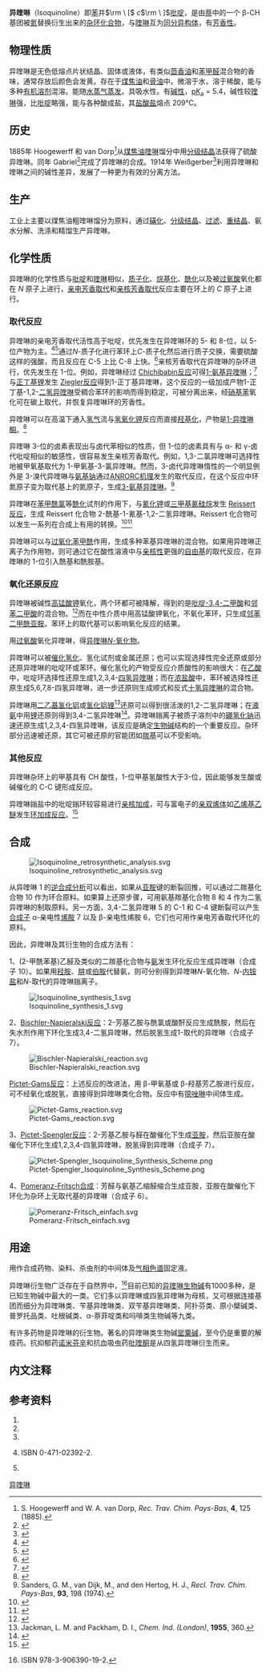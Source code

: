{{Chembox
| ImageFile = Isoquinoline numbered.svg
| ImageSize = 180px
| ImageFile2 = Isoquinoline_chemical_structure.png
| ImageSize2 = 400px
| IUPACName = Isoquinoline
| OtherNames = 苯并[''c'']吡啶
| Section1 = {{Chembox Identifiers
| CASNo = 119-65-3
| CASNo_Ref = {{cascite|correct|CAS}}
|  EINECS  =  204-341-8
|  SMILES  =  C1(C=NC=C2)=C2C=CC=C1
|  PubChem  =  8405
|  ChEMBL_Ref  = {{ebicite|changed|EBI}}|  ChEMBL  =  12315
|  ChemSpiderID_Ref  = {{chemspidercite|correct|chemspider}}|  ChemSpiderID  =  8098
|  DrugBank_Ref  = {{drugbankcite|changed|drugbank}}|  DrugBank  =  DB04329
|  UNII_Ref  = {{fdacite|changed|FDA}}|  UNII  =  JGX76Y85M6
|  ChEBI_Ref  = {{ebicite|changed|EBI}}|  ChEBI  =  16092
|  InChI  =  1/C9H7N/c1-2-4-9-7-10-6-5-8(9)3-1/h1-7H
|  InChIKey  =  AWJUIBRHMBBTKR-UHFFFAOYAX
|  StdInChI_Ref  = {{stdinchicite|correct|chemspider}}|  StdInChI  =  1S/C9H7N/c1-2-4-9-7-10-6-5-8(9)3-1/h1-7H
|  StdInChIKey_Ref  = {{stdinchicite|correct|chemspider}}|  StdInChIKey  =  AWJUIBRHMBBTKR-UHFFFAOYSA-N
}}
| Section2 = {{Chembox Properties
| Formula = C<sub>9</sub>H<sub>7</sub>N
| MolarMass = 129.16
| Appearance = 无色片状低熔点固体
| Density = 1.099 g/cm³
| MeltingPt = 26～28 °C
| BoilingPt = 242 °C
| VaporPressure = 5 Pa (20°C)
| RefractIndex = 1.62078 (30°C)
| Solubility = 微溶于水
  }}
| Section3 = {{Chembox Hazards
| EUHazardSymbol = {{Chembox EUHazardSymbol|T}}
| RPhrases = {{R22}}, {{R24}}
| SPhrases = {{S24/25}}, {{S36/37}}, {{S45}}
| LD50 = 360 mg/kg (大鼠经口)<ref>Smyth ''et al.'', ''Arch. Ind. Hyg. Occup. Med.'' '''4''', 119 (1951)</ref>180 mg/kg (大鼠经皮)
| FlashPt = 107 °C
  }}
}}

'''异喹啉'''（Isoquinoline）即[[苯|苯]]并<math>\rm \ [</math><math>\ c</math><math>\rm \ ]</math>[[吡啶|吡啶]]，是由[[萘|萘]]中的一个 β-CH 基团被[[氮|氮]]替换衍生出来的[[杂环化合物|杂环化合物]]，与[[喹啉|喹啉]]互为[[同分异构体|同分异构体]]，有[[芳香性|芳香性]]。

== 物理性质 ==
异喹啉是无色低熔点片状结晶、固体或液体，有类似[[茴香油|茴香油]]和[[苯甲醛|苯甲醛]]混合物的香味，通常存放后颜色会发黄。存在于[[煤焦油|煤焦油]]和[[骨油|骨油]]中。微溶于水，溶于稀酸，能与多种[[有机溶剂|有机溶剂]]混溶。能随[[水蒸气蒸馏|水蒸气蒸发]]。具吸水性。有[[碱性|碱性]]，[[pKa|p''K''<sub>a</sub>]] = 5.4，碱性较[[喹啉|喹啉]]强，比[[吡啶|吡啶]]略强，能与各种酸成盐，其[[盐酸盐|盐酸盐]]熔点 209°C。

== 历史 ==
1885年 Hoogewerff 和 van Dorp<ref>S. Hoogewerff and W. A. van Dorp, ''Rec. Trav. Chim. Pays-Bas'', '''4''', 125 (1885).</ref>从[[煤焦油|煤焦油]][[喹啉|喹啉]]馏分中用[[分级结晶|分级结晶]]法获得了硫酸异喹啉。同年 Gabriel<ref>{{cite journal en|title=Synthese von Derivaten des Isochinolins|author=S. Gabriel|journal=[[Berichte_der_deutschen_chemischen_Gesellschaft|Berichte der deutschen chemischen Gesellschaft]]|year=1885|volume=18|issue=2|pages=3470–3480|doi=10.1002/cber.188501802334 }}</ref>完成了异喹啉的合成。1914年 Weißgerber<ref>{{cite journal en|title=Über das Isochinolin im Steinkohlenteer|author=R. Weißgerber|journal=Berichte der deutschen chemischen Gesellschaft|year=1914|volume=47|issue=3|page=3175–3181|doi=10.1002/cber.191404703123}}</ref>利用异喹啉和喹啉之间的碱性差异，发展了一种更为有效的分离方法。

== 生产 ==
工业上主要以煤焦油粗喹啉馏分为原料，通过[[磺化|磺化]]、[[分级结晶|分级结晶]]、[[过滤|过滤]]、[[重结晶|重结晶]]、氨水分解、洗涤和精馏生产异喹啉。

== 化学性质 ==
异喹啉的化学性质与[[吡啶|吡啶]]和[[喹啉|喹啉]]相似，[[质子化|质子化]]、[[烷基化|烷基化]]、[[酰化|酰化]]以及被[[过氧酸|过氧酸]]氧化都在 ''N'' 原子上进行，[[亲电芳香取代|亲电芳香取代]]和[[亲核芳香取代|亲核芳香取代]]反应主要在环上的 ''C'' 原子上进行。

=== 取代反应 ===
异喹啉的亲电芳香取代活性高于吡啶，优先发生在异喹啉环的 5- 和 8-位，以 5-位产物为主。<ref>{{cite journal en|title=Electrophilic substitution. Part XI. Nitration of some six-membered nitrogen-heterocyclic compounds in sulphuric acid|author=M. J. S. Dewar and P. M. Maitlis|journal=[[J._Chem._Soc.|J. Chem. Soc.]]|year=1957|pages=2521–2528|doi=10.1039/JR9570002521}}</ref><ref>{{cite journal en|title=A short synthesis of several gambir alkaloids |author=J. A. Beisler|journal=[[Tetrahedron|Tetrahedron]]|year=1970|volume=26|issue=8|pages=1961–1965|doi=10.1016/S0040-4020(01)92772-3}}</ref>通过''N''-质子化进行苯环上''C''-质子化然后进行质子交换，需要硫酸这样的强酸，而且反应在 C-5 上比 C-8 上快。<ref>{{cite journal en|title=Kinetics and mechanism of electrophilic substitution of heteroaromatic compounds. Part XXIII. Acid-catalysed hydrogen exchange of quinoline, isoquinoline, and their ''N''-oxides|author=U. Bressel, A. R. Katritzky and J. R. Lea|journal=J. Chem. Soc. (B)|year=1971|pages=4–10|doi=10.1039/J29710000004}}</ref>亲核芳香取代在异喹啉的杂环进行，优先发生在 1-位。例如，异喹啉经过 [[Chichibabin反应|Chichibabin反应]]可得[[1-氨基异喹啉|1-氨基异喹啉]]；<ref>{{cite journal en|title=Die direkte Einführung von Aminogruppen in den aromatischen und heterocyclischen Ring. II. Die Reaktion von Iso-chinolin mit Alkali- und Erdalkali-amiden in flüssigem Ammoniak|author=F. W. Bergstrom|journal=[[Justus_Liebigs_Ann._Chem.|Justus Liebigs Ann. Chem.]]|year=1935|volume=515|issue=1|pages=34–42|doi=10.1002/jlac.19355150105}}</ref>与[[正丁基锂|正丁基锂]]发生 [[Ziegler反应|Ziegler反应]]得到1-正丁基异喹啉，这个反应的一级加成产物1-正丁基-1,2-[[二氢异喹啉|二氢异喹啉]]受稠合苯环的影响而得到稳定，可被分离出来，经[[硝基苯|硝基苯]]氧化可在碳上取代，并恢复异喹啉环的芳香性。

异喹啉可以在高温下通入[[氢气|氢气]]流与[[氢氧化钾|氢氧化钾]]反应而直接[[羟基化|羟基化]]，产物是[[1-异喹啉酮|1-异喹啉酮]]。<ref>{{cite journal en|title=Notiz über eine verbesserte Darstellung von Isocarbostyril und Carbostyril|author=Jan J. M. Vandewalle, Ernest de Ruiter, Hans Reimlinger, René A. Lenaers|journal=[[Chemische_Berichte|Chemische Berichte]]|year=1975|volume=108|issue=12|pages=3898–3899|doi=10.1002/cber.19751081223}}</ref>

异喹啉 3-位的卤素表现出与卤代苯相似的性质，但 1-位的卤素具有与 α- 和 γ-卤代吡啶相似的敏感性，很容易发生亲核芳香取代。例如，1,3-二氯异喹啉可选择性地被甲氧基取代为 1-甲氧基-3-氯异喹啉。然而，3-卤代异喹啉惰性的一个明显例外是 3-溴代异喹啉与[[氨基钠|氨基钠]]通过[[ANRORC机理|ANRORC机理]]发生的取代反应，在这个反应中环氮原子变为取代基上的氮原子，生成[[3-氨基异喹啉|3-氨基异喹啉]]。<ref>Sanders, G. M., van Dijk, M., and den Hertog, H. J., ''Recl. Trav. Chim. Pays-Bas'', '''93''', 198 (1974).</ref>

异喹啉在[[苯甲酰氯|苯甲酰氯]]等[[酰化|酰化]]试剂的作用下，与[[氰化钾|氰化钾]]或[[三甲基氰硅烷|三甲基氰硅烷]]发生 [[Reissert反应|Reissert反应]]，生成 Reissert 化合物 2-酰基-1-氰基-1,2-二氢异喹啉。Reissert 化合物可以发生一系列在合成上有用的转换。<ref>{{cite journal en|title=Reissert compound studies. XV. preparation and reaction of the reissert anion at room temperature|author=Frank D. Popp, John M. Wefer|journal=[[J._Heterocycl._Chem.|J. Heterocycl. Chem.]]|year=1967|volume=4|issue=2|pages=183–187|doi=10.1002/jhet.5570040204}}</ref><ref>{{cite journal en|title=Reissert compound studies. LXV. Preparation of reissert compounds derived from α,β-unsaturated acid chlorides|author=Jung-Tai Hahn, Joydeep Kant, Frank D. Popp, Siri Ram Chhabra, Barrie C. Uff|journal=J. Heterocycl. Chem.|year=1992|volume=29|issue=5|pages=1165–1176|doi=10.1002/jhet.5570290521}}</ref>

异喹啉可以与[[过氧化苯甲酰|过氧化苯甲酰]]作用，生成多种苯基异喹啉的混合物。如果用异喹啉正离子为作用物，则可通过它在酸性溶液中与[[亲核性|亲核性]]更强的[[自由基|自由基]]的取代反应，在异喹啉的 1-位引入酰基和酰胺基。

=== 氧化还原反应 ===
异喹啉被碱性[[高锰酸钾|高锰酸钾]]氧化，两个环都可被降解，得到的是[[吡啶-3,4-二甲酸|吡啶-3,4-二甲酸]]和[[邻苯二甲酸|邻苯二甲酸]]的混合物。<ref>{{cite journal en|title=Sur les Produits de l'oxydation de l'isoquinoléine par le permanganate de potassium|author=S. Hoogewerff, W. A. van Dorp|journal=Rec. Trav. Chim. Pays-Bas|year=1885|volume=4|pages=285–293}}</ref>而在中性介质中用高锰酸钾氧化，不氧化苯环，只生成[[邻苯二甲酰亚胺|邻苯二甲酰亚胺]]。苯环上的取代基可以影响氧化反应的结果。

用[[过氧酸|过氧酸]]氧化异喹啉，得[[异喹啉N-氧化物|异喹啉''N''-氧化物]]。

异喹啉可以被[[催化氢化|催化氢化]]、氢化试剂或金属还原；也可以实现选择性完全还原或部分还原异喹啉的吡啶环或苯环。催化氢化的产物受反应介质酸性的影响很大：在[[乙酸|乙酸]]中，吡啶环选择性还原生成1,2,3,4-[[四氢异喹啉|四氢异喹啉]]；而在[[浓盐酸|浓盐酸]]中，苯环被选择性还原生成5,6,7,8-四氢异喹啉，进一步还原则生成顺式和反式[[十氢异喹啉|十氢异喹啉]]的混合物。

异喹啉用[[二乙基氢化铝|二乙基氢化铝]]或[[氢化铝锂|氢化铝锂]]<ref>Jackman, L. M. and Packham, D. I., ''Chem. Ind. (London)'', '''1955''', 360.</ref>还原可以得到很活泼的1,2-二氢异喹啉；在[[液氨|液氨]]中用[[锂|锂]]还原则得到3,4-二氢异喹啉<ref>{{cite journal en|title=Reduktionen in flüssigem Ammoniak, XI. Isochinolin|author=Walter Hückel, Gerhard Graner|journal=Chemische Berichte|year=1957|volume=90|issue=9|pages=2017–2023|doi=10.1002/cber.19570900945}}</ref>。异喹啉鎓离子被质子溶剂中的[[硼氢化钠|硼氢化钠]]迅速还原生成1,2,3,4-四氢异喹啉，该反应是确定[[生物碱|生物碱]]结构的一个重要反应。杂环部分迅速被还原，其它可被还原的官能团如[[羰基|羰基]]可以不受影响。

=== 其他反应 ===
异喹啉杂环上的甲基具有 CH 酸性，1-位甲基氢酸性大于3-位，因此能够发生酸或碱催化的 C-C 键形成反应。

异喹啉鎓盐中的吡啶鎓环较容易进行[[亲核加成|亲核加成]]，可与富电子的[[亲双烯体|亲双烯体]]如[[乙烯基乙醚|乙烯基乙醚]]发生[[环加成反应|环加成反应]]。<ref>{{cite journal en|title=Cycloaddition reactions of some 5-substituted isoquinolinium salts|author=F. Howard Day, Charles K. Bradsher, Teh-Kuei Chen|journal=[[J._Org._Chem.|J. Org. Chem.]]|year=1975|volume=40|issue=9|pages=1195–1198|doi=10.1021/jo00897a002}}</ref>

== 合成 ==
[[File:Isoquinoline_retrosynthetic_analysis.svg|center]]

从异喹啉 1 的[[逆合成分析|逆合成分析]]可以看出，如果从[[亚胺|亚胺]]键的断裂回推，可以通过二羰基化合物 10 作为环合原料。如果算上还原步骤，可用氨基羰基化合物 8 和 4 作为二氢异喹啉的制取原料。另一方面，3,4-二氢异喹啉 5 的 C-1 和 C-4 键断裂可以产生[[合成子|合成子]] α-亲电性[[烯胺|烯胺]] 7 以及 β-亲电性烯胺 6，它们也可用作亲电芳香取代环化的原料。

因此，异喹啉及其衍生物的合成方法有：

1、(2-甲酰苯基)乙醛及类似的二羰基化合物与[[氨|氨]]发生环化反应生成异喹啉（合成子 10）。如果用[[羟胺|羟胺]]、[[肼|肼]]或[[伯胺|伯胺]]代替氨，则可分别得到异喹啉''N''-氧化物、''N''-[[内铵盐|内铵盐]]和''N''-取代的异喹啉鎓离子。

[[File:Isoquinoline_synthesis_1.svg|center]]

2、[[Bischler-Napieralski反应|Bischler-Napieralski反应]]：2-芳基乙胺与酰氯或酸酐反应生成酰胺，然后在失水剂作用下环化生成3,4-二氢异喹啉，然后脱氢生成1-取代的异喹啉（合成子 7）。

[[File:Bischler-Napieralski_reaction.svg|center]]

[[Pictet-Gams反应|Pictet-Gams反应]]：上述反应的改进法，用 β-甲氧基或 β-羟基芳乙胺进行反应，可不经氧化或脱氢，直接得到异喹啉类化合物。反应中有[[噁唑啉|噁唑啉]]中间体生成。

[[File:Pictet-Gams_reaction.svg|center]]

3、[[Pictet-Spengler反应|Pictet-Spengler反应]]：2-芳基乙胺与醛在酸催化下生成[[亚胺|亚胺]]，然后亚胺在酸催化下环化生成1,2,3,4-四氢异喹啉，脱氢得到异喹啉（合成子 7）。

[[File:Pictet-Spengler_Isoquinoline_Synthesis_Scheme.png|center]]

4、[[Pomeranz-Fritsch合成|Pomeranz-Fritsch合成]]：芳醛与氨基乙缩醛缩合生成亚胺，亚胺在酸催化下环化为杂环上无取代基的异喹啉（合成子 6）。

[[File:Pomeranz-Fritsch_einfach.svg|center]]

== 用途 ==
用作合成药物、染料、杀虫剂的中间体及[[气相色谱|气相色谱]]固定液。

异喹啉衍生物广泛存在于自然界中，<ref>{{cite book en|author=Hesse, Manfred|title=Alkaloide|year=2000|edition=1st ed.|publisher=Wiley-VHC|location=Weinheim}} ISBN 978-3-906390-19-2.</ref>目前已知的[[异喹啉生物碱|异喹啉生物碱]]有1000多种，是已知生物碱中最大的一类。它们多以异喹啉或四氢异喹啉为母核，又可根据连接基团而细分为异喹啉类、苄基异喹啉类、双苄基异喹啉类、阿扑芬类、原小檗碱类、普罗托品类、吐根碱类、α-萘菲啶类和吗啡类生物碱等九类。

有许多药物是异喹啉的衍生物。著名的异喹啉类生物碱[[罂粟碱|罂粟碱]]，至今仍是重要的解痉药。抗抑郁药[[诺米芬辛|诺米芬辛]]和抗血吸虫药[[吡喹酮|吡喹酮]]是从四氢异喹啉衍生而来。

== 内文注释 ==
{{reflist|2}}

== 参考资料 ==
{{refbegin|2}}
# {{cite book|pages=287–298|title=杂环化学——结构、反应、合成与应用（''The Chemistry of Heterocycles: Structures, Reactions, Synthesis and Applications''）|author=T. Eicher, S. Hauptmann 著，李润涛、葛泽梅、王欣 译|edition=第二版|publisher=化学工业出版社|location=北京|isbn=7-5025-7960-5|date=2005年11月}}
# {{cite book|pages=131–163|title=杂环化学（''Heterocyclic Chemistry''）|edition=4th ed.|author=J. A. Joule, K. Mills 著，由业诚、高大彬等译|isbn=7-03-012736-6|location=北京|publisher=科学出版社|date=2004年7月}}
# {{cite book|pages=102–119|author=陈敏为，甘礼骓|title=有机杂环化合物|edition=第一版|location=北京|publisher=高等教育出版社|isbn=7-04-001122-0|date=1990年6月}}
# {{cite book en|pages=3–251|title=The Total Synthesis of Isoquinoline Alkaloids|author=T. Kametani, Edited by John ApSimon|year=1977|publisher=John Wiley & Sons, Inc.|location=from "The Total Synthesis of Natural Products", Volume 3. Toronto}} ISBN 0-471-02392-2.
# {{cite book|pages=115–127|title=《天然产物化学》（第二版）|author=徐仁生主编，叶阳、赵维民副主编|publisher=科学出版社|location=北京|isbn=7-03-012518-5|date=2004年9月}}</div>
{{refend}}

{{环状化合物}}
{{Agents against amoebozoa|state=autocollapse}}

{{Authority control}}
[[Category:异喹啉|]]